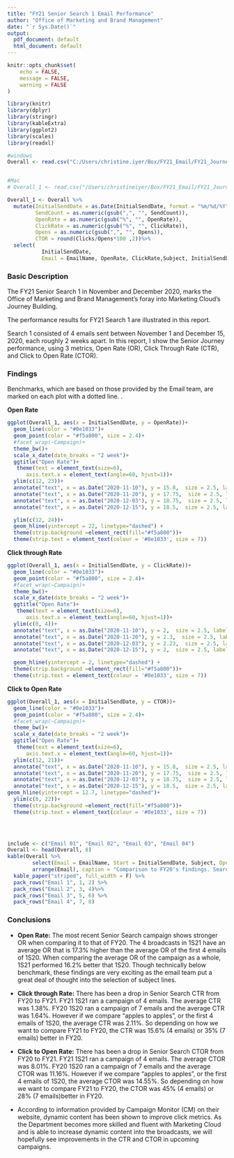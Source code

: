 ```yaml
---
title: "FY21 Senior Search 1 Email Performance"
author: "Office of Marketing and Brand Management"
date: "`r Sys.Date()`"
output:
  pdf_document: default
  html_document: default
---
```


```r
knitr::opts_chunk$set(
	echo = FALSE,
	message = FALSE,
	warning = FALSE
)
```


```r
library(knitr)
library(dplyr)
library(stringr)
library(kableExtra)
library(ggplot2)
library(scales)
library(readxl)
```


```r
#windows
Overall <- read.csv("C:/Users/christine.iyer/Box/FY21_Email/FY21_Journey_Reports/FY21_SR_Search.csv", header = T, stringsAsFactors = F)


#Mac
# Overall_1 <- read.csv("/Users/christineiyer/Box/FY21_Email/FY21_Journey_Reports/FY21_SR_Search.csv", header = T, stringsAsFactors = F)
```



```r
Overall_1 <- Overall %>% 
  mutate(InitialSendDate = as.Date(InitialSendDate, format = "%m/%d/%Y"),  
         SendCount = as.numeric(gsub(",", "", SendCount)), 
         OpenRate = as.numeric(gsub("%", "", OpenRate)), 
         ClickRate = as.numeric(gsub("%", "", ClickRate)), 
         Opens = as.numeric(gsub(",", "", Opens)), 
         CTOR = round(Clicks/Opens*100 ,2))%>% 
  select(
           InitialSendDate,
           Email = EmailName, OpenRate, ClickRate,Subject, InitialSendDate, SendCount, Opens, CTOR)%>% filter(InitialSendDate >= "2020-10-15") 

```


### Basic Description

The FY21 Senior Search 1 in November and December 2020, marks the Office of Marketing and Brand Management's foray into Marketing Cloud's Journey Building. 

The performance results for FY21 Search 1 are illustrated in this report. 

Search 1 consisted of 4 emails sent between November 1 and December 15, 2020, each roughly 2 weeks apart. In this report, I show the Senior Journey performance, using 3 metrics, Open Rate (OR), Click Through Rate (CTR), and Click to Open Rate (CTOR). 

### Findings

Benchmarks, which are based on those provided by the Email team, are marked on each plot with a dotted line. \href{https://docs.google.com/spreadsheets/d/1CWM89gk3-qvTg1Go86KvIxmbSiMbQrdLLC6ZA5AOFWo/edit#gid=876054141}{{\color{blue}{\underline{Those benchmarks can be found here}}}}.



__Open Rate__

```r

 

ggplot(Overall_1, aes(x = InitialSendDate, y = OpenRate))+ 
  geom_line(color = "#0e1033")+ 
  geom_point(color = "#f5a800", size = 2.4)+
  #facet_wrap(~Campaign)+
  theme_bw()+
  scale_x_date(date_breaks = "2 week")+
  ggtitle("Open Rate")+ 
   theme(text = element_text(size=6),
      axis.text.x = element_text(angle=60, hjust=1))+ 
  ylim(c(12, 23))+ 
  annotate("text", x = as.Date("2020-11-10"), y = 15.8,  size = 2.5, label = "Add us to your college \nlist — here's why")+
  annotate("text", x = as.Date("2020-11-20"), y = 17.75,  size = 2.5, label = "Affordability benefits you \nnow and in the future")+
  annotate("text", x = as.Date("2020-12-03"), y = 18.75,  size = 2.5, label = "One of the best \neducations in the Northeast")+
  annotate("text", x = as.Date("2020-12-15"), y = 18.5,  size = 2.5, label = "It’s good to be green")+

  ylim(c(12, 24))+ 
  geom_hline(yintercept = 22, linetype="dashed") +
  theme(strip.background =element_rect(fill="#f5a800"))+
  theme(strip.text = element_text(colour = '#0e1033', size = 7))

```

\newpage
 
 
__Click through Rate__

```r

ggplot(Overall_1, aes(x = InitialSendDate, y = ClickRate))+ 
  geom_line(color = "#0e1033")+ 
  geom_point(color = "#f5a800", size = 2.4)+
  #facet_wrap(~Campaign)+
  theme_bw()+
  scale_x_date(date_breaks = "2 week")+
  ggtitle("Open Rate")+ 
   theme(text = element_text(size=6),
      axis.text.x = element_text(angle=60, hjust=1))+ 
  ylim(c(0, 4))+ 
  annotate("text", x = as.Date("2020-11-10"), y = 2,  size = 2.5, label = "Add us to your college \nlist — here's why")+
  annotate("text", x = as.Date("2020-11-20"), y = 2.3,  size = 2.5, label = "Affordability benefits you \nnow and in the future")+
  annotate("text", x = as.Date("2020-12-03"), y = 2.23,  size = 2.5, label = "One of the best educations \nin the Northeast")+
  annotate("text", x = as.Date("2020-12-15"), y = 2,  size = 2.5, label = "It’s good to be green")+

  geom_hline(yintercept = 2, linetype="dashed") +
  theme(strip.background =element_rect(fill="#f5a800"))+
  theme(strip.text = element_text(colour = '#0e1033', size = 7))
```


__Click to Open Rate__

```r
ggplot(Overall_1, aes(x = InitialSendDate, y = CTOR))+ 
  geom_line(color = "#0e1033")+ 
  geom_point(color = "#f5a800", size = 2.4)+
  #facet_wrap(~Campaign)+
  theme_bw()+
  scale_x_date(date_breaks = "2 week")+
  ggtitle("Open Rate")+ 
   theme(text = element_text(size=6),
      axis.text.x = element_text(angle=60, hjust=1))+ 
  ylim(c(12, 21))+ 
  annotate("text", x = as.Date("2020-11-10"), y = 15.8,  size = 2.5, label = "Add us to your \ncollege list — here's why")+
  annotate("text", x = as.Date("2020-11-20"), y = 17.75,  size = 2.5, label = "Affordability benefits you \nnow and in the future")+
  annotate("text", x = as.Date("2020-12-03"), y = 18.75,  size = 2.5, label = "One of the best educations \nin the Northeast")+
  annotate("text", x = as.Date("2020-12-15"), y = 18.5,  size = 2.5, label = "It’s good to be green")+
geom_hline(yintercept = 12.7, linetype="dashed")+
  ylim(c(0, 22))+ 
  theme(strip.background =element_rect(fill="#f5a800"))+
  theme(strip.text = element_text(colour = '#0e1033', size = 7))


  
```
\newpage



```r
include <- c("Email 01", "Email 02", "Email 03", "Email 04")
Overall <- head(Overall, 8)
kable(Overall %>%  
        select(Email = EmailName, Start = InitialSendDate, Subject, Open_Rate = MEOR, CTR = MECTR, CTOR = MECTOR) %>%
        arrange(Email), caption = "Comparison to FY20's findings. Search 1S20 was sent using Marketing Cloud's Email Studio, however the performance evaluation is based on the same metrics and the benchmarks are the same. The table below shows how each of the first four Campaign broadcasts for 1S20 performed against 121.  ") %>%
  kable_paper("striped", full_width = F) %>%
  pack_rows("Email 1", 1, 2) %>%
  pack_rows("Email 2", 3, 4)%>%
  pack_rows("Email 3", 5, 6) %>%
  pack_rows("Email 4", 7, 8)
```

### Conclusions

* __Open Rate:__ The most recent Senior Search campaign shows stronger OR when comparing it to that of FY20. The 4 broadcasts in 1S21 have an average OR that is 17.3% higher than the average OR of the first 4 emails of 1S20. When comparing the average OR of the campaign as a whole, 1S21 performed 16.2% better that 1S20. Though technically below benchmark, these findings are very exciting as the email team put a great deal of thought into the selection of subject lines. 

* __Click through Rate:__ There has been a drop in Senior Search CTR from FY20 to FY21. FY21 1S21 ran a campaign of 4 emails. The average CTR was 1.38%. FY20 1S20 ran a campaign of 7 emails and the average CTR was 1.64%. However if we compare "apples to apples", or the first 4 emails of 1S20, the average CTR was 2.11%. So depending on how we want to compare FY21 to FY20, the CTR was 15.6% (4 emails) or 35% (7 emails) better in FY20. 

* __Click to Open Rate:__ There has been a drop in Senior Search CTOR from FY20 to FY21. FY21 1S21 ran a campaign of 4 emails. The average CTOR was 8.01%. FY20 1S20 ran a campaign of 7 emails and the average CTOR was 11.16%. However if we compare "apples to apples", or the first 4 emails of 1S20, the average CTOR was 14.55%. So depending on how we want to compare FY21 to FY20, the CTOR was 45% (4 emails) or 28% (7 emails)better in FY20. 

* According to information provided by Campaign Monitor (CM) on their website, dynamic content has been shown to improve click metrics. \href{https://www.campaignmonitor.com/blog/email-marketing/2019/01/ctor-email-marketing-metrics-you-may-not-know/}{{\color{blue}{\underline{The CM details can be found here}}}}
As the Department becomes more skilled and fluent with Marketing Cloud and is able to increase dynamic content into the broadcasts, we will hopefully see improvements in the CTR and CTOR in upcoming campaigns. 



\href{https://www.wrike.com/open.htm?id=618664184}{{\color{blue}{\underline{Wrike Project Details}}}}

\href{https://github.com/edithbird/FY20_EmailPerformance-Search1}{{\color{blue}{\underline{Github Repository}}}}

